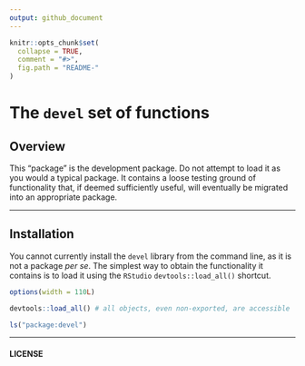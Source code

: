 ```yaml
---
output: github_document
---
```



<!-- README.md is generated from README.Rmd. Please edit that file -->


```r
knitr::opts_chunk$set(
  collapse = TRUE,
  comment = "#>",
  fig.path = "README-"
)
```


# The `devel` set of functions


## Overview

This "package" is the development package. Do not attempt to load it as you
would a typical package. It contains a loose testing ground of functionality
that, if deemed sufficiently useful, will eventually be migrated into an
appropriate package.


----------------

## Installation

You cannot currently install the `devel` library from the command line, as it
is not a package *per se*. The simplest way to obtain the functionality it
contains is to load it using the `RStudio` `devtools::load_all()` shortcut.

```r
options(width = 110L)

devtools::load_all() # all objects, even non-exported, are accessible

ls("package:devel")
```


----------

#### LICENSE



